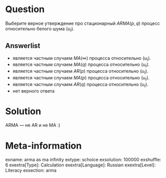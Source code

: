 Question
========

Выберите верное утверждение про стационарный $ARMA(p, q)$ процесс относительно белого шума $(u_t)$.

Answerlist
----------
* является частным случаем $MA(\infty)$ процесса относительно $(u_t)$.
* является частным случаем $MA(q)$ процесса относительно $(u_t)$.
* является частным случаем $AR(p)$ процесса относительно $(u_t)$.
* является частным случаем $MA(p)$ процесса относительно $(u_t)$.
* является частным случаем $AR(q)$ процесса относительно $(u_t)$.
* нет верного ответа

Solution
========

ARMA — не AR и не MA :)

Meta-information
================
exname: arma as ma infinity
extype: schoice
exsolution: 100000
exshuffle: 6
exextra[Type]: Calculation
exextra[Language]: Russian
exextra[Level]: Literacy
exsection: arma
